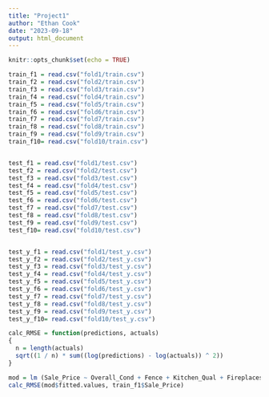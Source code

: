 ```yaml
---
title: "Project1"
author: "Ethan Cook"
date: "2023-09-18"
output: html_document
---
```


```r
knitr::opts_chunk$set(echo = TRUE)
```

```r

train_f1 = read.csv("fold1/train.csv")
train_f2 = read.csv("fold2/train.csv")
train_f3 = read.csv("fold3/train.csv")
train_f4 = read.csv("fold4/train.csv")
train_f5 = read.csv("fold5/train.csv")
train_f6 = read.csv("fold6/train.csv")
train_f7 = read.csv("fold7/train.csv")
train_f8 = read.csv("fold8/train.csv")
train_f9 = read.csv("fold9/train.csv")
train_f10= read.csv("fold10/train.csv")


test_f1 = read.csv("fold1/test.csv") 
test_f2 = read.csv("fold2/test.csv") 
test_f3 = read.csv("fold3/test.csv") 
test_f4 = read.csv("fold4/test.csv") 
test_f5 = read.csv("fold5/test.csv") 
test_f6 = read.csv("fold6/test.csv") 
test_f7 = read.csv("fold7/test.csv") 
test_f8 = read.csv("fold8/test.csv") 
test_f9 = read.csv("fold9/test.csv") 
test_f10= read.csv("fold10/test.csv")


test_y_f1 = read.csv("fold1/test_y.csv")
test_y_f2 = read.csv("fold2/test_y.csv")
test_y_f3 = read.csv("fold3/test_y.csv")
test_y_f4 = read.csv("fold4/test_y.csv")
test_y_f5 = read.csv("fold5/test_y.csv")
test_y_f6 = read.csv("fold6/test_y.csv")
test_y_f7 = read.csv("fold7/test_y.csv")
test_y_f8 = read.csv("fold8/test_y.csv")
test_y_f9 = read.csv("fold9/test_y.csv")
test_y_f10= read.csv("fold10/test_y.csv")

```

```r
calc_RMSE = function(predictions, actuals)
{
  n = length(actuals)
  sqrt((1 / n) * sum((log(predictions) - log(actuals)) ^ 2))
}

```

```r
mod = lm (Sale_Price ~ Overall_Cond + Fence + Kitchen_Qual + Fireplaces + Full_Bath, data = train_f1)
calc_RMSE(mod$fitted.values, train_f1$Sale_Price)

```





